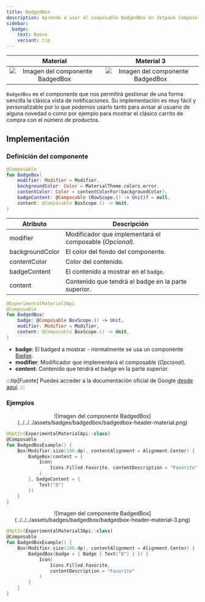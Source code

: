```yaml
---
title: BadgedBox
description: Aprende a usar el composable BadgedBox en Jetpack Compose.
sidebar:
  badge:
    text: Nuevo
    variant: tip
---
```



| Material| Material 3| 
| :----------------: | :------: |
![Imagen del componente BadgedBox](../../../assets/badges/badgedbox/badgedbox-header-material.png)|![Imagen del componente BadgedBox](../../../assets/badges/badgedbox/badgedbox-header-material-3.png)

`BadgedBox` es el componente que nos permitirá gestionar de una forma sencilla la clásica vista de notificaciones. Su implementación es muy fácil y personalizable por lo que podemos usarlo tanto para avisar al usuario de alguna novedad o como por ejemplo para mostrar el clásico carrito de compra con el número de productos.

## Implementación

### Definición del componente

<Tabs>
<TabItem label="Material">

```kotlin frame="terminal"
@Composable
fun BadgeBox(
    modifier: Modifier = Modifier,
    backgroundColor: Color = MaterialTheme.colors.error,
    contentColor: Color = contentColorFor(backgroundColor),
    badgeContent: @Composable (RowScope.() -> Unit)? = null,
    content: @Composable BoxScope.() -> Unit,
)
```

Atributo | Descripción
------ | -----------
modifier | Modificador que implementará el composable (_Opcional_).
backgroundColor | El color del fondo del componente.
contentColor | Color del contenido. 
badgeContent | El contenido a mostrar en el `badge`.
content | Contenido que tendrá el badge en la parte superior.

</TabItem>

<TabItem label="Material 3">

```kotlin frame="terminal"
@ExperimentalMaterial3Api
@Composable
fun BadgedBox(
    badge: @Composable BoxScope.() -> Unit,
    modifier: Modifier = Modifier,
    content: @Composable BoxScope.() -> Unit,
)
```

- **badge**: El badged a mostrar - normalmente se usa un componente [Badge](/badges/badge/).
- **modifier**: Modificador que implementará el composable (_Opcional_).
- **content**: Contenido que tendrá el badge en la parte superior.

</TabItem>
</Tabs>


:::tip[Fuente]
Puedes acceder a la documentación oficial de Google
[desde aquí](https://developer.android.com/reference/kotlin/androidx/compose/runtime/package-summary).
:::

### Ejemplos

<Tabs>
<TabItem label="Material">

<center>![Imagen del componente BadgedBox](../../../assets/badges/badgedbox/badgedbox-header-material.png)</center>

```kotlin frame="terminal"
@OptIn(ExperimentalMaterialApi::class)
@Composable
fun BadgedBoxExample() {
    Box(Modifier.size(100.dp), contentAlignment = Alignment.Center) {
        BadgeBox(content = {
            Icon(
                Icons.Filled.Favorite, contentDescription = "Favorite"
            )
        }, badgeContent = {
            Text("8")
        })
    }
}
```

</TabItem>
<TabItem label="Material 3">

<center>![Imagen del componente BadgedBox](../../../assets/badges/badgedbox/badgedbox-header-material-3.png)</center>

```kotlin frame="terminal"
@OptIn(ExperimentalMaterial3Api::class)
@Composable
fun BadgedBoxExample() {
    Box(Modifier.size(100.dp), contentAlignment = Alignment.Center) {
        BadgedBox(badge = { Badge { Text("8") } }) {
            Icon(
                Icons.Filled.Favorite,
                contentDescription = "Favorite"
            )
        }
    }
}
```

</TabItem>
</Tabs>